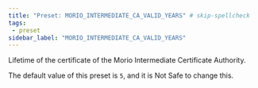 ```yaml
---
title: "Preset: MORIO_INTERMEDIATE_CA_VALID_YEARS" # skip-spellcheck
tags:
 - preset
sidebar_label: "MORIO_INTERMEDIATE_CA_VALID_YEARS"
---
```


Lifetime of the certificate of the Morio Intermediate Certificate Authority.

<Note>

The default value of this preset is `5`, and it is <Label style="danger">Not Safe</Label> to change this.

</Note>
